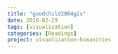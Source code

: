 ```yaml
---
title: "goodchild2004gis"
date: 2016-02-29
tags: [visualization]
categories: [Readings]
project: visualization-humanities
---
```


